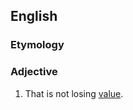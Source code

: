 ==English==

===Etymology===
{{prefix|non|depreciating}}

===Adjective===
{{en-adj}}

# {{context|of an asset}} That is not losing [[value]].